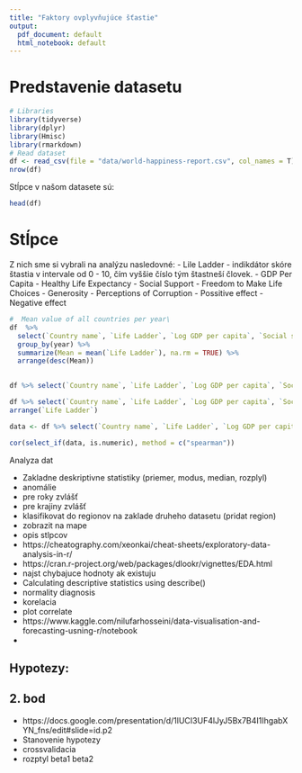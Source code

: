 ```yaml
---
title: "Faktory ovplyvňujúce šťastie"
output:
  pdf_document: default
  html_notebook: default
---
```

# Predstavenie datasetu

```r
# Libraries
library(tidyverse)
library(dplyr)
library(Hmisc)
library(rmarkdown)
# Read dataset
df <- read_csv(file = "data/world-happiness-report.csv", col_names = T)
nrow(df)
```
Stĺpce v našom datasete sú:

```r
head(df)
```

# Stĺpce

Z nich sme si vybrali na analýzu nasledovné:
- Lile Ladder - indikdátor skóre štastia v intervale od 0 - 10, čím vyššie číslo tým štastneší človek.
- GDP Per Capita
- Healthy Life Expectancy
- Social Support
- Freedom to Make Life Choices
- Generosity
- Perceptions of Corruption 
- Possitive effect
- Negative effect

```r
#  Mean value of all countries per year\
df  %>% 
  select(`Country name`, `Life Ladder`, `Log GDP per capita`, `Social support`, year) %>%
  group_by(year) %>%
  summarize(Mean = mean(`Life Ladder`), na.rm = TRUE) %>%
  arrange(desc(Mean))
  
```

```r
df %>% select(`Country name`, `Life Ladder`, `Log GDP per capita`, `Social support` ) %>% group_by(`Country name`) %>% summarise_all(funs(mean),na.rm=TRUE)
```


```r
df %>% select(`Country name`, `Life Ladder`, `Log GDP per capita`, `Social support` ) %>% group_by(`Country name`) %>% summarise_all(funs(median),na.rm=TRUE) %>% 
arrange(`Life Ladder`)
```


```r
data <- df %>% select(`Country name`, `Life Ladder`, `Log GDP per capita`, `Social support` ) %>% group_by(`Country name`)

cor(select_if(data, is.numeric), method = c("spearman"))
```


Analyza dat

- Zakladne deskriptivne statistiky (priemer, modus, median, rozplyl) 
- anomálie 
- pre roky zvlášť
- pre krajiny zvlášť
- klasifikovat do regionov na zaklade druheho datasetu (pridat region)
- zobrazit na mape 
- opis stlpcov
- https://cheatography.com/xeonkai/cheat-sheets/exploratory-data-analysis-in-r/
- https://cran.r-project.org/web/packages/dlookr/vignettes/EDA.html
- najst chybajuce hodnoty ak existuju
- Calculating descriptive statistics using describe()
- normality diagnosis
- korelacia
- plot correlate
- https://www.kaggle.com/nilufarhosseini/data-visualisation-and-forecasting-usning-r/notebook
- 

Hypotezy: 
- 


## 2. bod
- https://docs.google.com/presentation/d/1lUCI3UF4lJyJ5Bx7B4I1IhgabXYN_fns/edit#slide=id.p2
- Stanovenie hypotezy
- crossvalidacia 
- rozptyl beta1 beta2

